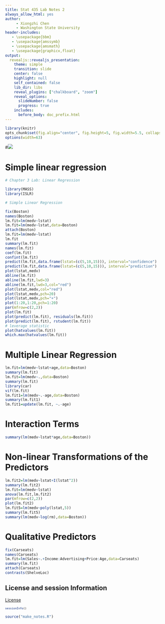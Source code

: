 ```yaml
---
title: Stat 435 Lab Notes 2
always_allow_html: yes
author: 
     - Xiongzhi Chen
     - Washington State University
header-includes:
   - \usepackage{bbm}
   - \usepackage{amssymb}
   - \usepackage{amsmath}
   - \usepackage{graphicx,float}
output:
  revealjs::revealjs_presentation:
    theme: simple
    transition: slide
    center: false
    highlight: null
    self_contained: false
    lib_dir: libs
    reveal_plugins: ["chalkboard", "zoom"]
    reveal_options:
      slideNumber: false
      progress: true
    includes:
      before_body: doc_prefix.html
---
```


```r
library(knitr)
opts_chunk$set(fig.align="center", fig.height=5, fig.width=5.5, collapse=TRUE, comment="", prompt=TRUE,message=FALSE, warning=FALSE, tidy = FALSE)
options(width=63)
```
#<img src="howto.jpg"></img>

# Simple linear regression


```r
# Chapter 3 Lab: Linear Regression

library(MASS)
library(ISLR)

# Simple Linear Regression

fix(Boston)
names(Boston)
lm.fit=lm(medv~lstat)
lm.fit=lm(medv~lstat,data=Boston)
attach(Boston)
lm.fit=lm(medv~lstat)
lm.fit
summary(lm.fit)
names(lm.fit)
coef(lm.fit)
confint(lm.fit)
predict(lm.fit,data.frame(lstat=(c(5,10,15))), interval="confidence")
predict(lm.fit,data.frame(lstat=(c(5,10,15))), interval="prediction")
plot(lstat,medv)
abline(lm.fit)
abline(lm.fit,lwd=3)
abline(lm.fit,lwd=3,col="red")
plot(lstat,medv,col="red")
plot(lstat,medv,pch=20)
plot(lstat,medv,pch="+")
plot(1:20,1:20,pch=1:20)
par(mfrow=c(2,2))
plot(lm.fit)
plot(predict(lm.fit), residuals(lm.fit))
plot(predict(lm.fit), rstudent(lm.fit))
# leverage statistic
plot(hatvalues(lm.fit))
which.max(hatvalues(lm.fit))

```


# Multiple Linear Regression

```r
lm.fit=lm(medv~lstat+age,data=Boston)
summary(lm.fit)
lm.fit=lm(medv~.,data=Boston)
summary(lm.fit)
library(car)
vif(lm.fit)
lm.fit1=lm(medv~.-age,data=Boston)
summary(lm.fit1)
lm.fit1=update(lm.fit, ~.-age)
```

# Interaction Terms

```r
summary(lm(medv~lstat*age,data=Boston))
```

# Non-linear Transformations of the Predictors

```r
lm.fit2=lm(medv~lstat+I(lstat^2))
summary(lm.fit2)
lm.fit=lm(medv~lstat)
anova(lm.fit,lm.fit2)
par(mfrow=c(2,2))
plot(lm.fit2)
lm.fit5=lm(medv~poly(lstat,5))
summary(lm.fit5)
summary(lm(medv~log(rm),data=Boston))
```

# Qualitative Predictors

```r
fix(Carseats)
names(Carseats)
lm.fit=lm(Sales~.+Income:Advertising+Price:Age,data=Carseats)
summary(lm.fit)
attach(Carseats)
contrasts(ShelveLoc)
```

## License and session Information

[License](http://math.wsu.edu/faculty/xchen/stat412/LICENSE.html)

<section style="font-size: 0.75em;">
```r
sessionInfo()
```
</section>


```r
source("make_notes.R")
```